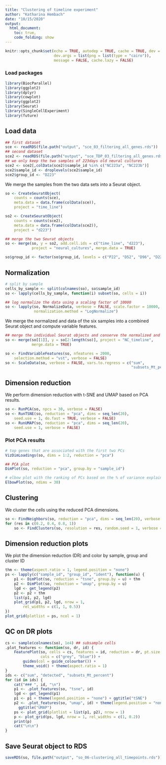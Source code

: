 ```yaml
---
title: "Clustering of timeline experiment"
author: "Katharina Hembach"
date: "10/15/2020"
output: 
  html_document:
    toc: true,
    code_folding: show
---
```

```r
knitr::opts_chunk$set(echo = TRUE, autodep = TRUE, cache = TRUE, dev = "png",
                      dev.args = list(png = list(type = "cairo")), 
                      message = FALSE, cache.lazy = FALSE)
```

### Load packages
```r
library(BiocParallel)
library(ggplot2)
library(dplyr)
library(cowplot)
library(ggplot2)
library(Seurat)
library(SingleCellExperiment)
library(future)
```

## Load data

```r
## first dataset
sce <- readRDS(file.path("output", "sce_03_filtering_all_genes.rds"))
## second dataset
sce2 <- readRDS(file.path("output", "sce_TDP_03_filtering_all_genes.rds"))
## we only keep the two samples of 223days old neural cultures
sce2 <- sce2[,colData(sce2)$sample_id %in% c("NC223a", "NC223b")]
sce2$sample_id <- droplevels(sce2$sample_id)
sce2$group_id <- "D223"
```
We merge the samples from the two data sets into a Seurat object.
```r
so <- CreateSeuratObject(
    counts = counts(sce),
    meta.data = data.frame(colData(sce)),
    project = "time_line")

so2 <- CreateSeuratObject(
    counts = counts(sce2),
    meta.data = data.frame(colData(sce2)),
    project = "d223")

## merge the two Seurat objects
so <- merge(so, y = so2, add.cell.ids = c("time_line", "d223"), 
            project = "neural_cultures", merge.data = TRUE)

so$group_id <- factor(so$group_id, levels = c("P22", "D52", "D96", "D223"))
```


## Normalization
```r
# split by sample
cells_by_sample <- split(colnames(so), so$sample_id)
so <- lapply(cells_by_sample, function(i) subset(so, cells = i))

## log normalize the data using a scaling factor of 10000
so <- lapply(so, NormalizeData, verbose = FALSE, scale.factor = 10000, 
             normalization.method = "LogNormalize")
```

We merge the normalized and data of the six samples into a combined Seurat object and compute variable features.
```r
## merge the individual Seurat objects and conserve the normalized and scaled data
so <- merge(so[[1]], y = so[2:length(so)], project = "NC_timeline", 
            merge.data = TRUE)
```

```r
so <- FindVariableFeatures(so, nfeatures = 2000, 
    selection.method = "vst", verbose = FALSE)
so <- ScaleData(so, verbose = FALSE, vars.to.regress = c("sum", 
                                                         "subsets_Mt_percent"))
```


## Dimension reduction 

We perform dimension reduction with t-SNE and UMAP based on PCA results.
```r
so <- RunPCA(so, npcs = 30, verbose = FALSE)
so <- RunTSNE(so, reduction = "pca", dims = seq_len(20),
    seed.use = 1, do.fast = TRUE, verbose = FALSE)
so <- RunUMAP(so, reduction = "pca", dims = seq_len(20),
    seed.use = 1, verbose = FALSE)
```

### Plot PCA results

```r
# top genes that are associated with the first two PCs
VizDimLoadings(so, dims = 1:2, reduction = "pca")
```

```r
## PCA plot 
DimPlot(so, reduction = "pca", group.by = "sample_id")
```

```r
# elbow plot with the ranking of PCs based on the % of variance explained
ElbowPlot(so, ndims = 30)
```


## Clustering

We cluster the cells using the reduced PCA dimensions.

```r
so <- FindNeighbors(so, reduction = "pca", dims = seq_len(20), verbose = FALSE)
for (res in c(0.2, 0.4, 0.8, 1))
    so <- FindClusters(so, resolution = res, random.seed = 1, verbose = FALSE)
```


## Dimension reduction plots 

We plot the dimension reduction (DR) and color by sample, group and cluster ID
```r
thm <- theme(aspect.ratio = 1, legend.position = "none")
ps <- lapply(c("sample_id", "group_id", "ident"), function(u) {
    p1 <- DimPlot(so, reduction = "tsne", group.by = u) + thm
    p2 <- DimPlot(so, reduction = "umap", group.by = u)
    lgd <- get_legend(p2)
    p2 <- p2 + thm
    list(p1, p2, lgd)
    plot_grid(p1, p2, lgd, nrow = 1,
        rel_widths = c(1, 1, 0.5))
})
plot_grid(plotlist = ps, ncol = 1)
```


## QC on DR plots {.tabset}

```r
cs <- sample(colnames(so), 1e4) ## subsample cells
.plot_features <- function(so, dr, id) {
    FeaturePlot(so, cells = cs, features = id, reduction = dr, pt.size = 0.4, 
                cols = c("grey", "blue")) +
        guides(col = guide_colourbar()) +
        theme_void() + theme(aspect.ratio = 1)
}
ids <- c("sum", "detected", "subsets_Mt_percent")
for (id in ids) {
    cat("### ", id, "\n")
    p1 <- .plot_features(so, "tsne", id)
    lgd <- get_legend(p1)
    p1 <- p1 + theme(legend.position = "none") + ggtitle("tSNE")
    p2 <- .plot_features(so, "umap", id) + theme(legend.position = "none") + 
      ggtitle("UMAP")
    ps <- plot_grid(plotlist = list(p1, p2), nrow = 1)
    p <- plot_grid(ps, lgd, nrow = 1, rel_widths = c(1, 0.2))
    print(p)
    cat("\n\n")
}
```

## Save Seurat object to RDS

```r
saveRDS(so, file.path("output", "so_06-clustering_all_timepoints.rds"))
```
